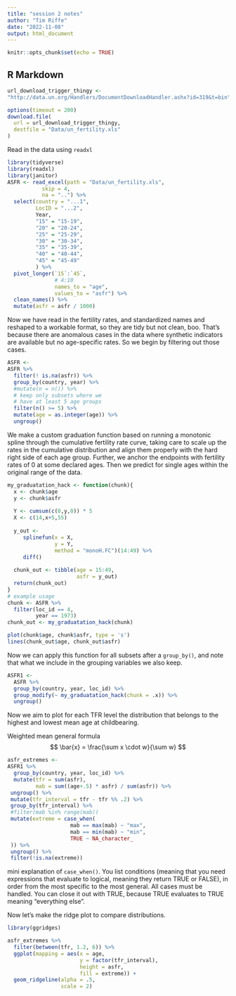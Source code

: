 ```yaml
---
title: "session 2 notes"
author: "Tim Riffe"
date: "2022-11-08"
output: html_document
---
```


```r
knitr::opts_chunk$set(echo = TRUE)
```

## R Markdown
```r
url_download_trigger_thingy <-
"http://data.un.org/Handlers/DocumentDownloadHandler.ashx?id=319&t=bin"

options(timeout = 200)
download.file(
  url = url_download_trigger_thingy,
  destfile = "Data/un_fertility.xls"
)

```

Read in the data using `readxl`

```r
library(tidyverse)
library(readxl)
library(janitor)
ASFR <- read_excel(path = "Data/un_fertility.xls",
           skip = 4,
           na = "..") %>% 
  select(country = "...1",
         LocID = "...2",
         Year,
         "15" = "15-19",
         "20" = "20-24",
         "25" = "25-29",
         "30" = "30-34",
         "35" = "35-39",
         "40" = "40-44",
         "45" = "45-49"
         ) %>% 
  pivot_longer(`15`:`45`,
               # 4:10
               names_to = "age",
               values_to = "asfr") %>% 
  clean_names() %>% 
  mutate(asfr = asfr / 1000)
```

Now we have read in the fertility rates, and standardized names and reshaped to a workable format, so they are tidy but not clean, boo. That's because there are anomalous cases in the data where synthetic indicators are available but no age-specific rates. So we begin by filtering out those cases.

```r
ASFR <-
ASFR %>% 
  filter(! is.na(asfr)) %>% 
  group_by(country, year) %>% 
  #mutate(n = n()) %>% 
  # keep only subsets where we 
  # have at least 5 age groups
  filter(n() >= 5) %>% 
  mutate(age = as.integer(age)) %>% 
  ungroup()

```


We make a custom graduation function based on running a monotonic spline through the cumulative fertility rate curve, taking care to scale up the rates in the cumulative distribution and align them properly with the hard right side of each age group. Further, we anchor the endpoints with fertility rates of 0 at some declared ages. Then we predict for single ages within the original range of the data.
```r

my_graduatation_hack <- function(chunk){
  x <- chunk$age
  y <- chunk$asfr 
  
  Y <- cumsum(c(0,y,0)) * 5
  X <- c(14,x+5,55)
  
  y_out <-
     splinefun(x = X,
               y = Y, 
               method = "monoH.FC")(14:49) %>% 
     diff()
  
  chunk_out <- tibble(age = 15:49,
                      asfr = y_out)
  return(chunk_out)
}
# example usage
chunk <- ASFR %>% 
  filter(loc_id == 4,
         year == 1973)
chunk_out <- my_graduatation_hack(chunk)

plot(chunk$age, chunk$asfr, type = 's')
lines(chunk_out$age, chunk_out$asfr)
```

Now we can apply this function for all subsets after a `group_by()`, and note that what we include in the grouping variables we also keep.

```r
ASFR1 <-
  ASFR %>% 
  group_by(country, year, loc_id) %>% 
  group_modify(~ my_graduatation_hack(chunk = .x)) %>% 
  ungroup()
```

Now we aim to plot for each TFR level the distribution that belongs to the highest and lowest mean age at childbearing.

Weighted mean general formula
$$
\bar{x} = \frac{\sum x \cdot w}{\sum w}
$$

```r
asfr_extremes <-
ASFR1 %>% 
  group_by(country, year, loc_id) %>% 
  mutate(tfr = sum(asfr),
         mab = sum((age+.5) * asfr) / sum(asfr)) %>% 
 ungroup() %>% 
 mutate(tfr_interval = tfr - tfr %% .2) %>% 
 group_by(tfr_interval) %>% 
 #filter(mab %in% range(mab))
 mutate(extreme = case_when(
                    mab == max(mab) ~ "max",
                    mab == min(mab) ~ "min",
                    TRUE ~ NA_character_
 )) %>% 
 ungroup() %>% 
 filter(!is.na(extreme))
```

mini explanation of `case_when()`. You list conditions (meaning that you need expressions that evaluate to logical, meaning they return TRUE or FALSE), in order from the most specific to the most general. All cases must be handled. You can close it out with TRUE, because TRUE evaluates to TRUE meaning "everything else".

Now let's make the ridge plot to compare distributions.
```r
library(ggridges)

asfr_extremes %>% 
  filter(between(tfr, 1.2, 6)) %>% 
  ggplot(mapping = aes(x = age,
                       y = factor(tfr_interval),
                       height = asfr,
                       fill = extreme)) +
  geom_ridgeline(alpha = .5,
                 scale = 2)

```



